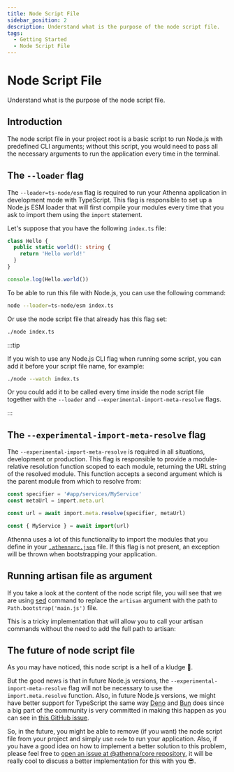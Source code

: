 ```yaml
---
title: Node Script File
sidebar_position: 2
description: Understand what is the purpose of the node script file.
tags:
  - Getting Started
  - Node Script File
---
```


# Node Script File

Understand what is the purpose of the node script file.

## Introduction

The node script file in your project root is a basic script to
run Node.js with predefined CLI arguments; without this script,
you would need to pass all the necessary arguments to run the
application every time in the terminal.

## The `--loader` flag

The `--loader=ts-node/esm` flag is required to run your Athenna
application in development mode with TypeScript. This flag is
responsible to set up a Node.js ESM loader that will first compile
your modules every time that you ask to import them using the
`import` statement.

Let's suppose that you have the following `index.ts` file:

```typescript
class Hello {
  public static world(): string {
    return 'Hello world!'
  }
}

console.log(Hello.world())
```

To be able to run this file with Node.js, you can use the
following command:

```bash
node --loader=ts-node/esm index.ts
```

Or use the node script file that already has this flag
set:

```bash
./node index.ts
```

:::tip

If you wish to use any Node.js CLI flag when running
some script, you can add it before your script file name,
for example:

```bash
./node --watch index.ts
```

Or you could add it to be called every time inside
the node script file together with the `--loader` and
`--experimental-import-meta-resolve` flags.

:::

## The `--experimental-import-meta-resolve` flag

The `--experimental-import-meta-resolve` is required in all
situations, development or production. This flag is
responsible to provide a module-relative resolution function
scoped to each module, returning the URL string of the resolved
module. This function accepts a second argument which is the
parent module from which to resolve from:

```typescript
const specifier = '#app/services/MyService'
const metaUrl = import.meta.url

const url = await import.meta.resolve(specifier, metaUrl)

const { MyService } = await import(url)
```

Athenna uses a lot of this functionality to import the modules
that you define in your [`.athennarc.json`](/docs/getting-started/athennarc-file)
file. If this flag is not present, an exception will be thrown
when bootstrapping your application.

## Running artisan file as argument

If you take a look at the content of the node script file,
you will see that we are using [sed](https://www.geeksforgeeks.org/sed-command-linux-set-2/)
command to replace the `artisan` argument with the path to
`Path.bootstrap('main.js')` file.

This is a tricky implementation that will allow you to call
your artisan commands without the need to add the full path
to artisan:

## The future of node script file

As you may have noticed, this node script is a hell of a
kludge 🤣.

But the good news is that in future Node.js versions,
the `--experimental-import-meta-resolve` flag will not be
necessary to use the `import.meta.resolve` function. Also,
in future Node.js versions, we might have better support
for TypeScript the same way [Deno](https://deno.com/) and
[Bun](https://bun.sh/) does since a big part of the community
is very committed in making this happen as you can see in
[this GitHub issue](https://github.com/nodejs/node/issues/43818).

So, in the future, you might be able to remove (if you want)
the node script file from your project and simply use `node`
to run your application. Also, if you have a good idea on
how to implement a better solution to this problem, please
feel free to [open an issue at @athenna/core repository](https://github.com/AthennaIO/Core/issues/new/choose),
it will be really cool to discuss a better implementation
for this with you 😎.
